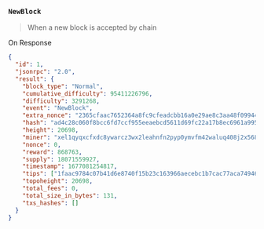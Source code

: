### `NewBlock`

> When a new block is accepted by chain

On Response

```json
{
  "id": 1,
  "jsonrpc": "2.0",
  "result": {
    "block_type": "Normal",
    "cumulative_difficulty": 95411226796,
    "difficulty": 3291268,
    "event": "NewBlock",
    "extra_nonce": "2365cfaac7652364a8fc9cfeadcbb16a0e29ae8c3aa48f099449ac92d161f91e",
    "hash": "ad4c28c060f8bcc6fd7ccf955eeaebcd5611d69fc22a17b8ec6961a995b2c6be",
    "height": 20698,
    "miner": "xel1qyqxcfxdc8ywarcz3wx2leahnfn2pyp0ymvfm42waluq408j2x5680g05xfx5",
    "nonce": 0,
    "reward": 868763,
    "supply": 18071559927,
    "timestamp": 1677081254817,
    "tips": ["1faac9784c07b41d6e8740f15b23c163966aecebc1b7cac77aca74946a25625d"],
    "topoheight": 20698,
    "total_fees": 0,
    "total_size_in_bytes": 131,
    "txs_hashes": []
  }
}
```